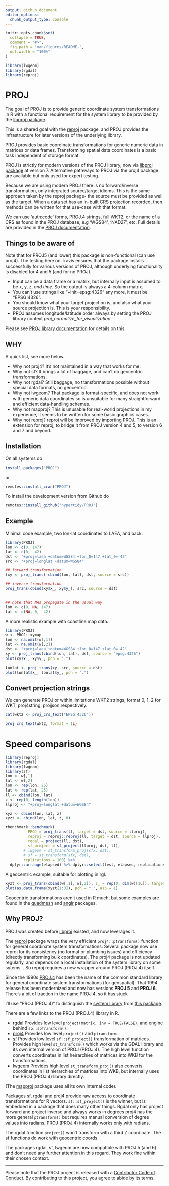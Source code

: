```yaml
---
output: github_document
editor_options: 
  chunk_output_type: console
---
```


<!-- README.md is generated from README.Rmd. Please edit that file -->

```r
knitr::opts_chunk$set(
  collapse = TRUE,
  comment = "#>",
  fig.path = "man/figures/README-",
  out.width = "100%"
)

library(lwgeom)
library(rgdal)
library(reproj)

```
# PROJ


The goal of PROJ is to provide generic coordinate system transformations in R with a functional requirement for the system library to be provided by the [libproj package](https://cran.r-project.org/package=libproj). 

This is a shared goal with the [reproj](https://cran.r-project.org/package=reproj)
package, and PROJ provides the infrastructure for later versions of the underlying library. 

PROJ provides basic coordinate transformations for generic numeric data in matrices or data frames. Transforming spatial data coordinates is a basic task independent of storage format.

PROJ is strictly for modern versions of the PROJ library, now via [libproj package](https://cran.r-project.org/package=libroj) at version 7. Alternative pathways to 
PROJ via the proj4 package are available but only used for expert testing.

Because we are using modern PROJ there is no forward/inverse
transformation, only integrated source/target idioms. This is the same approach
taken by the reproj package- the source must be provided as well as the target.
When a data set has an in-built CRS projection recorded, then methods can be
written for that use-case with that format.

We can use 'auth:code' forms, PROJ.4 strings, full WKT2, or the name of a CRS as
found in the PROJ database, e.g 'WGS84', 'NAD27', etc. Full details are provided
in the [PROJ
documentation](https://proj.org/development/reference/functions.html#c.proj_create).


## Things to be aware of

Note that for PROJ5 (and lower) this package is non-functional (can use proj4).
The testing here on Travis ensures that the package installs successfully for
various versions of PROJ, although underlying functionality is disabled for 4
and 5 (and for no PROJ).

* Input can be a data frame or a matrix, but internally input is assumed to be x, y, z, *and time*. So the output is always a 4-column matrix. 
* You can't use strings like "+init=epsg:4326" any more, it must be "EPSG:4326". 
* You should know what your target projection is, and also what your source projection is. This is your responsibility. 
* PROJ assumes longitude/latitude order always by setting the PROJ library context *proj_normalize_for_visualization*. 

Please see [PROJ library documentation](https://proj.org/development/quickstart.html) for details on this. 

## WHY

A quick list, see more below. 

* Why not proj4?  It's not maintained in a way that works for me. 
* Why not sf?  It brings a lot of baggage, and can't do geocentric transformations. 
* Why not rgdal? Still baggage, no transformations possible without special data formats, no geocentric. 
* Why not lwgeom? That package is format-specific, and does not work with generic
data coordinates so is unsuitable for many straightforward and efficient
data-handling schemes.
* Why not mapproj? This is unusable for real-world projections in my experience,
it seems to be written for some basic graphics cases.
* Why not reproj? reproj will be improved by importing PROJ. This is an
extension for reproj, to bridge it from PROJ version 4 and 5, to version 6 and 7
and beyond.


## Installation

On all systems do 

```R
install.packages("PROJ")
```

or 

```R
remotes::install_cran("PROJ")
```

To install the development version from Github do

```R
remotes::install_github("hypertidy/PROJ")
```


## Example

Minimal code example, two lon-lat coordinates to LAEA, and back. 

```r
library(PROJ)
lon <- c(0, 147)
lat <- c(0, -42)
dst <- "+proj=laea +datum=WGS84 +lon_0=147 +lat_0=-42"
src <- "+proj=longlat +datum=WGS84"

## forward transformation
(xy <- proj_trans( cbind(lon, lat), dst, source = src))

## inverse transformation
proj_trans(cbind(xy$x_, xy$y_), src, source = dst)


## note that NAs propagate in the usual way
lon <- c(0, NA, 147)
lat <- c(NA, 0, -42)


```

A more realistic example with coastline map data. 


```r
library(PROJ)
w <- PROJ::xymap
lon <- na.omit(w[,1])
lat <- na.omit(w[,2])
dst <- "+proj=laea +datum=WGS84 +lon_0=147 +lat_0=-42"
xy <- proj_trans(cbind(lon, lat), dst, source = "epsg:4326")
plot(xy$x_, xy$y_, pch = ".")

lonlat <- proj_trans(xy, src, source = dst)
plot(lonlat$x_, lonlat$y_, pch = ".")
```

## Convert projection strings

We can generate PROJ or within limitations WKT2 strings, format 0, 1, 2 for WKT, proj4string, projjson respectively. 

```r
cat(wkt2 <- proj_crs_text("EPSG:4326"))

proj_crs_text(wkt2, format = 1L)


```


# Speed comparisons

```r
library(reproj)
library(rgdal)
library(lwgeom)
library(sf)
lon <- w[,1]
lat <- w[,2]
lon <- rep(lon, 25)
lat <- rep(lat, 25)
ll <- cbind(lon, lat)
z <- rep(0, length(lon))
llproj <- "+proj=longlat +datum=WGS84"

xyz <- cbind(lon, lat, z)
xyzt <- cbind(lon, lat, z, 0)

rbenchmark::benchmark(
          PROJ = proj_trans(ll, target = dst, source = llproj),
          reproj = reproj::reproj(ll, target = dst, source = llproj),
          rgdal = project(ll, dst),
          sf_project = sf_project(llproj, dst, ll),
        # lwgeom = st_transform_proj(sfx, dst),
        # sf = st_transform(sfx, dst),
        replications = 100) %>%
  dplyr::arrange(elapsed) %>% dplyr::select(test, elapsed, replications)
```



A geocentric example, suitable for plotting in rgl. 

```r
xyzt <- proj_trans(cbind(w[,1], w[,2]), z_ = rep(0, dim(w)[1L]), target = "+proj=geocent +datum=WGS84", source = "EPSG:4326")
plot(as.data.frame(xyzt[1:3]), pch = ".", asp = 1)
```

Geocentric transformations aren't used in R much, but some examples are found in the [quadmesh](https://CRAN.R-project.org/package=quadmesh) and [anglr](https://github.com/hypertidy/anglr) packages. 

## Why PROJ?

PROJ was created before [libproj](https://cran.r-project.org/package=libproj) existed, and now leverages it. 

The [reproj](https://CRAN.R-project.org/package=reproj) package wraps the very efficient `proj4::ptransform()` function for general coordinate system transformations.  Several package now use reproj for its consistency (no format or plumbing issues) and efficiency (directly transforming bulk coordinates). The proj4 package is not updated regularly, and depends on a local installation of the system library on some sytems. . So reproj requires a new wrapper around PROJ (PROJ.4) itself. 

Since the 1990s [PROJ.4](https://proj4.org) has been the name of the common standard library for general coordinate system transformations (for geospatial). That 1994 release has been modernized and now has versions **PROJ 5** and **PROJ 6**. There's a bit of traction in the name PROJ.4, so it has stuck 

I'll use "PROJ (PROJ.4)" to distinguish the [system library](https://proj4.org) from [this package](https://github.com/hypertidy/PROJ).

There are a few links to the PROJ (PROJ.4) library in R. 

* [rgdal](https://CRAN.R-project.org/package=rgdal) Provides low level `project(matrix, inv = TRUE/FALSE)`, and engine behind `sp::spTransform()`. 
* [proj4](https://CRAN.R-project.org/package=proj4) Provides low level `project()` and `ptransform`. 
* [sf](https://CRAN.R-project.org/package=sf) Provides low level `sf::sf_project()` transformation of matrices. Provides high level `st_transform()` which works via the GDAL library and its own internal version of PROJ (PROJ.4). The high level function converts coordinates in list heirarchies of matrices into WKB for the transformations. 
* [lwgeom](https://CRAN.R-project.org/package=lwgeom) Provides high level `st_transform_proj()` also converts coordinates in list hierarchies of matrices into WKB, but internally uses the PROJ (PROJ.4) library directly. 

(The [mapproj](https://CRAN.R-project.org/package=mapproj) package uses all its own internal code). 

Packages sf, rgdal and proj4 provide raw access to coordinate transformations for R vectors. `sf::sf_project()` is the winner, but is embedded in a package that does many other things. Rgdal only has project forward and project inverse and always works in degrees proj4 has the more general `ptransform()` but requires manual conversion of degree values into radians. PROJ (PROJ.4) internally works only with radians. 

The rgdal function `project()` won't transform with a third Z coordinate. The sf functions do work with geocentric coords. 

The packages rgdal, sf, lwgeom are now compatible with PROJ 5 (and 6) and don't need any further attention in this regard. They work fine within their chosen context. 


---

Please note that the PROJ project is released with a
  [Contributor Code of Conduct](https://github.com/hypertidy/PROJ/blob/master/CODE_OF_CONDUCT.md).
  By contributing to this project, you agree to abide by its terms.
